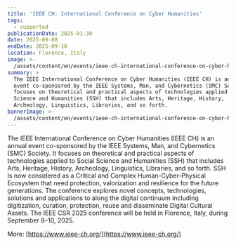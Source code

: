 ```yaml
---
title: 'IEEE CH: International Conference on Cyber Humanities'
tags:
  - supported
publicationDate: 2025-01-30
date: 2025-09-08
endDate: 2025-09-10
location: Florence, Italy
image: >-
  /assets/content/en/events/ieee-ch-international-conference-on-cyber-humanities/image.png
summary: >
  The IEEE International Conference on Cyber Humanities (IEEE CH) is an annual
  event co-sponsored by the IEEE Systems, Man, and Cybernetics (SMC) Society. It
  focuses on theoretical and practical aspects of technologies applied to Social
  Science and Humanities (SSH) that includes Arts, Heritage, History,
  Archeology, Linguistics, Libraries, and so forth.
bannerImage: >-
  /assets/content/en/events/ieee-ch-international-conference-on-cyber-humanities/bannerImage.png
---
```

The IEEE International Conference on Cyber Humanities (IEEE CH) is an annual event co-sponsored by the IEEE Systems, Man, and Cybernetics (SMC) Society. It focuses on theoretical and practical aspects of technologies applied to Social Science and Humanities (SSH) that includes Arts, Heritage, History, Archeology, Linguistics, Libraries, and so forth. SSH Is now considered as a Critical and Complex Human-Cyber-Physical Ecosystem that need protection, valorization and resilience for the future generations. The conference explores novel concepts, technologies, solutions and applications to along the digital continuum including digitization, curation, protection, reuse and disseminate Digital Cultural Assets. The IEEE CSR 2025 conference will be held in Florence, Italy, during September 8–10, 2025.

More: [https://www.ieee-ch.org/](https://www.ieee-ch.org/)

